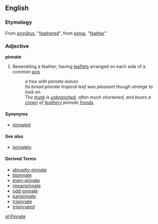 ==English==

===Etymology===
From {{L.}} [[pinnātus]], "[[feathered]]", from [[pinna]], "[[feather]]"

===Adjective===
'''pinnate'''
#Resembling a feather; having [[leaflet]]s arranged on each side of a common [[axis]]
#: ''a tree with pinnate leaves''
#: ''Its broad pinnate tropical leaf was pleasant though strange to look on.''
#: ''The [[trunk]] is [[unbranched]], often much shortened, and bears a [[crown]] of [[feathery]] pinnate [[fronds]].''

====Synonyms====
*[[pinnated]]

====See also====
*[[pinnately]]


====Derived Terms====
*[[abruptly-pinnate]]
*[[bipinnate]]
*[[even-pinnate]]
*[[imparipinnate]]
*[[odd-pinnate]]
*[[paripinnate]]
*[[tripinnate]]
*[[tripinnated]]


[[pl:Pinnate]]
